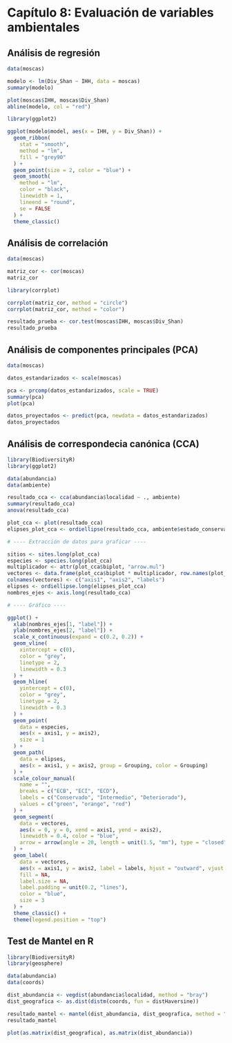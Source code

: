 # Capítulo 8: Evaluación de variables ambientales

## Análisis de regresión

```r
data(moscas)

modelo <- lm(Div_Shan ~ IHH, data = moscas)
summary(modelo)

plot(moscas$IHH, moscas$Div_Shan)
abline(modelo, col = "red")
```

```r
library(ggplot2)

ggplot(modelo$model, aes(x = IHH, y = Div_Shan)) +
  geom_ribbon(
    stat = "smooth",
    method = "lm",
    fill = "grey90"
  ) +
  geom_point(size = 2, color = "blue") +
  geom_smooth(
    method = "lm",
    color = "black",
    linewidth = 1,
    lineend = "round",
    se = FALSE
  ) +
  theme_classic()
```

## Análisis de correlación

```r
data(moscas)

matriz_cor <- cor(moscas)
matriz_cor

library(corrplot)

corrplot(matriz_cor, method = "circle")
corrplot(matriz_cor, method = "color")
```

```r
resultado_prueba <- cor.test(moscas$IHH, moscas$Div_Shan)
resultado_prueba
```

## Análisis de componentes principales (PCA)

```r
data(moscas)

datos_estandarizados <- scale(moscas)

pca <- prcomp(datos_estandarizados, scale = TRUE)
summary(pca)
plot(pca)

datos_proyectados <- predict(pca, newdata = datos_estandarizados)
datos_proyectados
```

## Análisis de correspondecia canónica (CCA)

```r
library(BiodiversityR)
library(ggplot2)

data(abundancia)
data(ambiente)

resultado_cca <- cca(abundancia$localidad ~ ., ambiente)
summary(resultado_cca)
anova(resultado_cca)

plot_cca <- plot(resultado_cca)
elipses_plot_cca <- ordiellipse(resultado_cca, ambiente$estado_conservacion)

# ---- Extracción de datos para graficar ----

sitios <- sites.long(plot_cca)
especies <- species.long(plot_cca)
multiplicador <- attr(plot_cca$biplot, "arrow.mul")
vectores <- data.frame(plot_cca$biplot * multiplicador, row.names(plot_cca$biplot))
colnames(vectores) <- c("axis1", "axis2", "labels")
elipses <- ordiellipse.long(elipses_plot_cca)
nombres_ejes <- axis.long(resultado_cca)
```

```r
# ---- Gráfico ----

ggplot() +
  xlab(nombres_ejes[1, "label"]) +
  ylab(nombres_ejes[2, "label"]) +
  scale_x_continuous(expand = c(0.2, 0.2)) +
  geom_vline(
    xintercept = c(0),
    color = "grey",
    linetype = 2,
    linewidth = 0.3
  ) +
  geom_hline(
    yintercept = c(0),
    color = "grey",
    linetype = 2,
    linewidth = 0.3
  ) +
  geom_point(
    data = especies,
    aes(x = axis1, y = axis2),
    size = 1
  ) +
  geom_path(
    data = elipses,
    aes(x = axis1, y = axis2, group = Grouping, color = Grouping)
  ) +
  scale_colour_manual(
    name = "",
    breaks = c("ECB", "ECI", "ECD"),
    labels = c("Conservado", "Intermedio", "Deteriorado"),
    values = c("green", "orange", "red")
  ) +
  geom_segment(
    data = vectores,
    aes(x = 0, y = 0, xend = axis1, yend = axis2),
    linewidth = 0.4, color = "blue",
    arrow = arrow(angle = 20, length = unit(1.5, "mm"), type = "closed")
  ) +
  geom_label(
    data = vectores,
    aes(x = axis1, y = axis2, label = labels, hjust = "outward", vjust = "outward"),
    fill = NA,
    label.size = NA,
    label.padding = unit(0.2, "lines"),
    color = "blue",
    size = 3
  ) +
  theme_classic() +
  theme(legend.position = "top")
```


## Test de Mantel en R

```r
library(BiodiversityR)
library(geosphere)

data(abundancia)
data(coords)

dist_abundancia <- vegdist(abundancia$localidad, method = "bray")
dist_geografica <- as.dist(distm(coords, fun = distHaversine))

resultado_mantel <- mantel(dist_abundancia, dist_geografica, method = "pearson", permutations = 9999)
resultado_mantel
```

```r
plot(as.matrix(dist_geografica), as.matrix(dist_abundancia))
```




